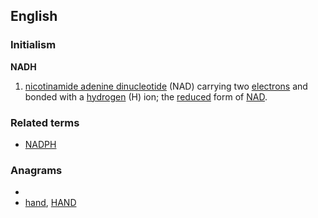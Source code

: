 ==English==

===Initialism===
'''NADH'''

# {{biochemistry}} [[nicotinamide adenine dinucleotide]] (NAD) carrying two [[electron]]s and bonded with a [[hydrogen]] (H) ion; the [[reduced]] form of [[NAD]].

===Related terms===
*[[NADPH]]

===Anagrams===
* {{alphagram|adhn}}
* [[hand#English|hand]], [[HAND#English|HAND]]